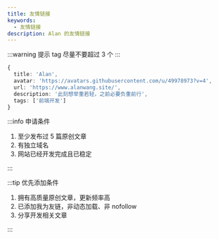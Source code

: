 ```yaml
---
title: 友情链接
keywords:
  - 友情链接
description: Alan 的友情链接
---
```



<FriendHeader />

<FriendCardList />

:::warning 提示
tag 尽量不要超过 3 个
:::

```ts title=回复格式
{
  title: 'Alan',
  avatar: 'https://avatars.githubusercontent.com/u/49978973?v=4',
  url: 'https://www.alanwang.site/',
  description: '此刻想举重若轻，之前必要负重前行',
  tags: ['前端开发']
}
```

:::info 申请条件

1. 至少发布过 5 篇原创文章
2. 有独立域名
3. 网站已经开发完成且已稳定

:::

:::tip 优先添加条件

1. 拥有高质量原创文章，更新频率高
2. 已添加我为友链，非动态加载、非 nofollow
3. 分享开发相关文章

:::

<div id="comment-anchor" />

<Comment />
